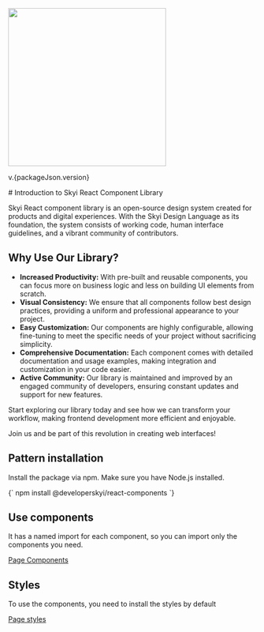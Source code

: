 
<Meta title="Introduction/Introduction" />

<Unstyled>
  <div class="flex w-full flex-col justify-center items-center bg-neutral-dark text-neutral-white rounded-md mb-4 p-4">
    <img src="/skyi_logo_white.png" width="320px" />
    <p class='text-xl'>
      v.{packageJson.version}
    </p>
  </div>
</Unstyled>

<div class="p-4">
  # Introduction to Skyi React Component Library

  Skyi React component library is an open-source design system created for products and digital experiences. 
  With the Skyi Design Language as its foundation, the system consists of working code, human interface guidelines, and a vibrant community of contributors.

  ## Why Use Our Library?

  - **Increased Productivity:** With pre-built and reusable components, you can focus more on business logic and less on building UI elements from scratch.
  - **Visual Consistency:** We ensure that all components follow best design practices, providing a uniform and professional appearance to your project.
  - **Easy Customization:** Our components are highly configurable, allowing fine-tuning to meet the specific needs of your project without sacrificing simplicity.
  - **Comprehensive Documentation:** Each component comes with detailed documentation and usage examples, making integration and customization in your code easier.
  - **Active Community:** Our library is maintained and improved by an engaged community of developers, ensuring constant updates and support for new features.

  Start exploring our library today and see how we can transform your workflow, making frontend development more efficient and enjoyable.

  Join us and be part of this revolution in creating web interfaces!
</div>

## Pattern installation

Install the package via npm. Make sure you have Node.js installed.

<Unstyled>
  <Copy language='bash'>
    {`
      npm install @developerskyi/react-components
    `}
  </Copy>
</Unstyled>

## Use components

It has a named import for each component, so you can import only the components you need.

<a href="https://ui.skyi.com/?path=/docs/components-buttons-button--docs"> Page Components </a>

## Styles
To use the components, you need to install the styles by default

<a href="https://ui.skyi.com/?path=/docs/introduction-style--docs"> Page styles </a>
